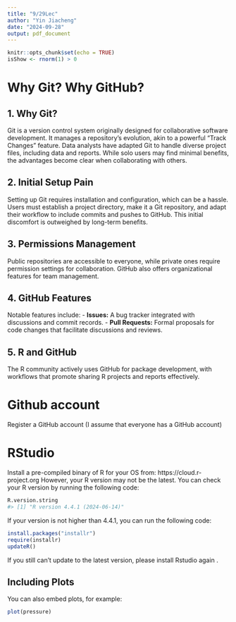```yaml
---
title: "9/29Lec"
author: "Yin Jiacheng"
date: "2024-09-28"
output: pdf_document
---
```


```r
knitr::opts_chunk$set(echo = TRUE)
isShow <- rnorm(1) > 0
```

# Why Git? Why GitHub?

## 1. Why Git?
Git is a version control system originally designed for collaborative software development. It manages a repository's evolution, akin to a powerful "Track Changes" feature. Data analysts have adapted Git to handle diverse project files, including data and reports. While solo users may find minimal benefits, the advantages become clear when collaborating with others.

## 2. Initial Setup Pain
Setting up Git requires installation and configuration, which can be a hassle. Users must establish a project directory, make it a Git repository, and adapt their workflow to include commits and pushes to GitHub. This initial discomfort is outweighed by long-term benefits.

## 3. Permissions Management
Public repositories are accessible to everyone, while private ones require permission settings for collaboration. GitHub also offers organizational features for team management.

## 4. GitHub Features
Notable features include:
- **Issues:** A bug tracker integrated with discussions and commit records.
- **Pull Requests:** Formal proposals for code changes that facilitate discussions and reviews.

## 5. R and GitHub
The R community actively uses GitHub for package development, with workflows that promote sharing R projects and reports effectively.

# Github account
Register a GitHub account (I assume that everyone has a GitHub account)

# RStudio
Install a pre-compiled binary of R for your OS from: https://cloud.r-project.org
However, your R version may not be the latest. You can check your R version by running the following code:
```r
R.version.string
#> [1] "R version 4.4.1 (2024-06-14)"
```
If your version is not higher than 4.4.1, you can run the following code:
```r
install.packages("installr")
require(installr)
updateR()
```
If you still can't update to the latest version, please install Rstudio again .


## Including Plots

You can also embed plots, for example:

```r
plot(pressure)
```


